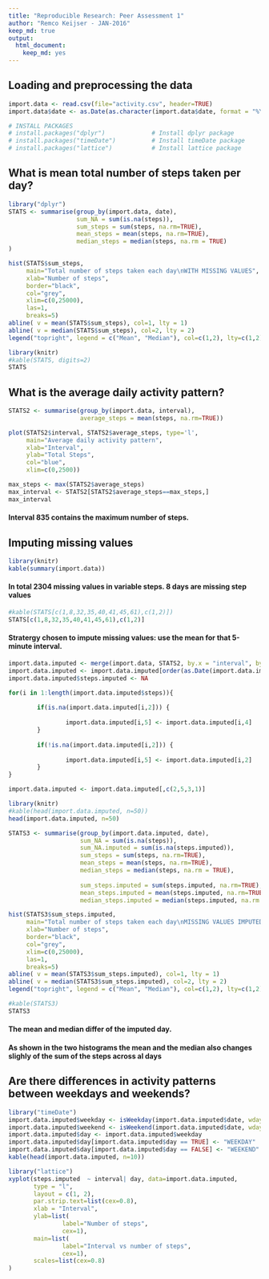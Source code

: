 ```yaml
---
title: "Reproducible Research: Peer Assessment 1"
author: "Remco Keijser - JAN-2016"
keep_md: true
output: 
  html_document: 
    keep_md: yes
---
```



## Loading and preprocessing the data
```r
import.data <- read.csv(file="activity.csv", header=TRUE)
import.data$date <- as.Date(as.character(import.data$date, format = "%Y/%m/%d"))
```

```r
# INSTALL PACKAGES
# install.packages("dplyr")             # Install dplyr package
# install.packages("timeDate")          # Install timeDate package
# install.packages("lattice")           # Install lattice package

```

## What is mean total number of steps taken per day?
```r
library("dplyr")
STATS <- summarise(group_by(import.data, date),
                   sum_NA = sum(is.na(steps)),
                   sum_steps = sum(steps, na.rm=TRUE),
                   mean_steps = mean(steps, na.rm=TRUE),
                   median_steps = median(steps, na.rm = TRUE)
)
```

```r
hist(STATS$sum_steps,
     main="Total number of steps taken each day\nWITH MISSING VALUES",
     xlab="Number of steps",
     border="black",
     col="grey",
     xlim=c(0,25000),
     las=1,
     breaks=5)
abline( v = mean(STATS$sum_steps), col=1, lty = 1)
abline( v = median(STATS$sum_steps), col=2, lty = 2)
legend("topright", legend = c("Mean", "Median"), col=c(1,2), lty=c(1,2))
```

```r
library(knitr)
#kable(STATS, digits=2)
STATS
```

## What is the average daily activity pattern?

```R
STATS2 <- summarise(group_by(import.data, interval),
                    average_steps = mean(steps, na.rm=TRUE))
```

```r
plot(STATS2$interval, STATS2$average_steps, type='l',
     main="Average daily activity pattern",
     xlab="Interval",
     ylab="Total Steps",
     col="blue",
     xlim=c(0,2500))
```

```R
max_steps <- max(STATS2$average_steps)
max_interval <- STATS2[STATS2$average_steps==max_steps,]
max_interval
```
#### **Interval 835 contains the maximum number of steps.**

## Imputing missing values

```r
library(knitr)
kable(summary(import.data))
```  

#### **In total 2304 missing values in variable steps. 8 days are missing step values**

```r
#kable(STATS[c(1,8,32,35,40,41,45,61),c(1,2)])
STATS[c(1,8,32,35,40,41,45,61),c(1,2)]
```

#### **Stratergy chosen to impute missing values: use the mean for that 5-minute interval.**

```r
import.data.imputed <- merge(import.data, STATS2, by.x = "interval", by.y = "interval")
import.data.imputed <- import.data.imputed[order(as.Date(import.data.imputed$date, format="%d/%m/%Y")),]
import.data.imputed$steps.imputed <- NA

for(i in 1:length(import.data.imputed$steps)){
        
        if(is.na(import.data.imputed[i,2])) {
                
                import.data.imputed[i,5] <- import.data.imputed[i,4]
        }
        
        if(!is.na(import.data.imputed[i,2])) {
                
                import.data.imputed[i,5] <- import.data.imputed[i,2]
        }
}

import.data.imputed <- import.data.imputed[,c(2,5,3,1)]
```

```r
library(knitr)
#kable(head(import.data.imputed, n=50))
head(import.data.imputed, n=50)
```

```r
STATS3 <- summarise(group_by(import.data.imputed, date),
                    sum_NA = sum(is.na(steps)),
                    sum_NA.imputed = sum(is.na(steps.imputed)),
                    sum_steps = sum(steps, na.rm=TRUE),
                    mean_steps = mean(steps, na.rm=TRUE),
                    median_steps = median(steps, na.rm = TRUE),
                    
                    sum_steps.imputed = sum(steps.imputed, na.rm=TRUE),
                    mean_steps.imputed = mean(steps.imputed, na.rm=TRUE),
                    median_steps.imputed = median(steps.imputed, na.rm = TRUE))
```

```r
hist(STATS3$sum_steps.imputed,
     main="Total number of steps taken each day\nMISSING VALUES IMPUTED",
     xlab="Number of steps",
     border="black",
     col="grey",
     xlim=c(0,25000),
     las=1,
     breaks=5)
abline( v = mean(STATS3$sum_steps.imputed), col=1, lty = 1)
abline( v = median(STATS3$sum_steps.imputed), col=2, lty = 2)
legend("topright", legend = c("Mean", "Median"), col=c(1,2), lty=c(1,2))
```

```r
#kable(STATS3)
STATS3
```

#### **The mean and median differ of the imputed day.**
#### **As shown in the two histograms the mean and the median also changes slighly of the sum of the steps across al days**

## Are there differences in activity patterns between weekdays and weekends?

```r
library("timeDate")
import.data.imputed$weekday <- isWeekday(import.data.imputed$date, wday = 1:5)
import.data.imputed$weekend <- isWeekend(import.data.imputed$date, wday = 1:5)
import.data.imputed$day <- import.data.imputed$weekday
import.data.imputed$day[import.data.imputed$day == TRUE] <- "WEEKDAY"
import.data.imputed$day[import.data.imputed$day == FALSE] <- "WEEKEND"
kable(head(import.data.imputed, n=10))
```

```r
library("lattice")
xyplot(steps.imputed  ~ interval| day, data=import.data.imputed,
       type = "l",
       layout = c(1, 2),
       par.strip.text=list(cex=0.8),
       xlab = "Interval",
       ylab=list(
               label="Number of steps",
               cex=1),
       main=list(
               label="Interval vs number of steps",
               cex=1),
       scales=list(cex=0.8)
)
```
